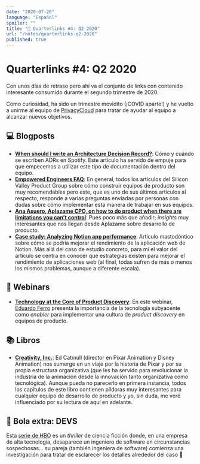 ```yaml
---
date: "2020-07-20"
language: "Español"
spoiler: ""
title: "🔗 Quarterlinks #4: Q2 2020"
url: "/notes/quarterlinks-q2-2020"
published: true
---
```


# Quarterlinks #4: Q2 2020

Con unos días de retraso pero ahí va el conjunto de links con contenido interesante consumido durante el segundo
trimestre de 2020.

Como curiosidad, ha sido un trimestre movidito (¡COVID aparte!) y he vuelto a unirme al equipo de
[PrivacyCloud](https://privacycloud.com) para tratar de ayudar al equipo a alcanzar nuevos objetivos.

## 💻 Blogposts

- **[When should I write an Architecture Decision Record?][adr]**: Cómo y cuándo se escriben ADRs en Spotify. Este
  artículo ha servido de empuje para que empecemos a utilizar este tipo de documentación dentro del equipo.
- **[Empowered Engineers FAQ][empowered-engineers]**: En general, todos los artículos del Silicon Valley Product Group
  sobre cómo construir equipos de producto son muy recomendables pero este, que es uno de sus últimos artículos al
  respecto, responde a varias preguntas enviadas por personas con dudas sobre cómo implementar esta manera de trabajar
  en sus equipos.
- **[Ana Asuero, Aplazame CPO, on how to do product when there are limitations you can’t control][aplazame]**: Pues poco
  más que añadir; _insights_ muy interesantes que nos llegan desde Aplazame sobre desarrollo de producto.
- **[Case study: Analyzing Notion app performance][notion]**: Artículo mastodóntico sobre cómo se podría mejorar el
  rendimiento de la aplicación web de Notion. Más allá del caso de estudio concreto, para mí el valor del artículo se
  centra en conocer qué estrategias existen para mejorar el rendimiento de aplicaciones web (al final, todas sufren de
  más o menos los mismos problemas, aunque a diferente escala).

## 🎥 Webinars

- **[Technology at the Core of Product Discovery][product-discovery]**: En este webinar, [Eduardo Ferro][eferro]
  presenta la importancia de la tecnología subyacente como _enabler_ para implementar una cultura de _product discovery_
  en equipos de producto.

## 📚 Libros

- **[Creativity, Inc.][creativity]**: Ed Catmull (director en Pixar Animation y Disney Animation) nos sumerge en un
  viaje por la historia de Pixar y por su propia estructura organizativa (que les ha servido para revolucionar la
  industria de la animación desde la innovación tanto organizativa como tecnológica). Aunque pueda no parecerlo en
  primera instancia, todos los capítulos de este libro contienen píldoras muy interesantes para cualquier equipo de
  desarrollo de producto y yo, sin duda, me veré influenciado por su lectura de aquí en adelante.

## 🎱 Bola extra: DEVS

Esta [serie de HBO][devs] es un _thriller_ de ciencia ficción donde, en una empresa de alta tecnología, desaparece un
ingeniero de software en circunstancias sospechosas... su pareja (también ingeniera de software) comienza una
investigación para tratar de esclarecer los detalles alrededor del caso 🙂

[adr]: http://labs.spotify.com/2020/04/14/when-should-i-write-an-architecture-decision-record/
[aplazame]: https://www.javierescribano.me/ana-asuero-aplazame/
[creativity]: https://www.goodreads.com/book/show/18077903-creativity-inc
[devs]: https://www.filmaffinity.com/es/film120510.html
[eferro]: https://twitter.com/eferro
[empowered-engineers]: https://svpg.com/empowered-engineers-faq/
[product-discovery]: https://www.youtube.com/watch?v=xeGHvXwCk1M
[notion]: https://3perf.com/blog/notion/
